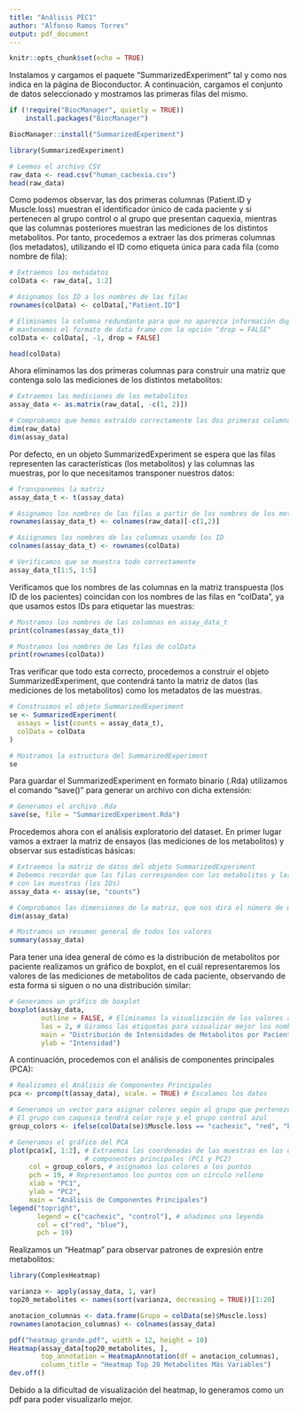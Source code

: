 ---
title: "Análisis PEC1"
author: "Alfonso Ramos Torres"
output: pdf_document
---

```{r setup, include=FALSE}
knitr::opts_chunk$set(echo = TRUE)
```

Instalamos y cargamos el paquete "SummarizedExperiment" tal y como nos indica en la página de Bioconductor. A continuación, cargamos el conjunto de datos seleccionado y mostramos las primeras filas del mismo.
```{r}
if (!require("BiocManager", quietly = TRUE))
    install.packages("BiocManager")

BiocManager::install("SummarizedExperiment")

library(SummarizedExperiment)

# Leemos el archivo CSV
raw_data <- read.csv("human_cachexia.csv")
head(raw_data)
```

Como podemos observar, las dos primeras columnas (Patient.ID y Muscle.loss) muestran el identificador único de cada paciente y si pertenecen al grupo control o al grupo que presentan caquexia, mientras que las columnas posteriores muestran las mediciones de los distintos metabolitos. Por tanto, procedemos a extraer las dos primeras columnas (los metadatos), utilizando el ID como etiqueta única para cada fila (como nombre de fila):

```{r}
# Extraemos los metadatos
colData <- raw_data[, 1:2]

# Asignamos los ID a los nombres de las filas
rownames(colData) <- colData[,"Patient.ID"]

# Eliminamos la columna redundante para que no aparezca información duplicada y
# mantenemos el formato de data frame con la opción "drop = FALSE"
colData <- colData[, -1, drop = FALSE]

head(colData)

```

Ahora eliminamos las dos primeras columnas para construir una matriz que contenga solo las mediciones de los distintos metabolitos:
```{r}
# Extraemos las mediciones de los metabolitos
assay_data <- as.matrix(raw_data[, -c(1, 2)])

# Comprobamos que hemos extraído correctamente las dos primeras columnas
dim(raw_data)
dim(assay_data)
```
Por defecto, en un objeto SummarizedExperiment se espera que las filas representen las características (los metabolitos) y las columnas las muestras, por lo que necesitamos transponer nuestros datos:
```{r}
# Transponemos la matriz
assay_data_t <- t(assay_data)

# Asignamos los nombres de las filas a partir de los nombres de los metabolitos
rownames(assay_data_t) <- colnames(raw_data)[-c(1,2)]

# Asiignamos los nombres de las columnas usando los ID 
colnames(assay_data_t) <- rownames(colData)

# Verificamos que se muestra todo correctamente
assay_data_t[1:5, 1:5]
```

Verificamos que los nombres de las columnas en la matriz transpuesta (los ID de los pacientes) coincidan con los nombres de las filas en "colData", ya que usamos estos IDs para etiquetar las muestras:
```{r}
# Mostramos los nombres de las columnas en assay_data_t
print(colnames(assay_data_t))

# Mostramos los nombres de las filas de colData
print(rownames(colData))
```
Tras verificar que todo esta correcto, procedemos a construir el objeto SummarizedExperiment, que contendrá tanto la matriz de datos (las mediciones de los metabolitos) como los metadatos de las muestras.

```{r}
# Construimos el objeto SummarizedExperiment
se <- SummarizedExperiment(
  assays = list(counts = assay_data_t),
  colData = colData
)

# Mostramos la estructura del SummarizedExperiment
se
```
Para guardar el SummarizedExperiment en formato binario (.Rda) utilizamos el comando "save()" para generar un archivo con dicha extensión:
```{r}
# Generamos el archivo .Rda
save(se, file = "SummarizedExperiment.Rda")
```

Procedemos ahora con el análisis exploratorio del dataset. En primer lugar vamos a extraer la matriz de ensayos (las mediciones de los metabolitos) y observar sus estadísticas básicas:

```{r}
# Extraemos la matriz de datos del objeto SummarizedExperiment
# Debemos recordar que las filas corresponden con los metabolitos y las columnas
# con las muestras (los IDs)
assay_data <- assay(se, "counts")

# Comprobamos las dimensiones de la matriz, que nos dirá el número de metabolitos (filas) y muestras (columnas)
dim(assay_data)

# Mostramos un resumen general de todos los valores
summary(assay_data)

```

Para tener una idea general de cómo es la distribución de metabolitos por paciente realizamos un gráfico de boxplot, en el cuál representaremos los valores de las mediciones de metabolitos de cada paciente, observando de esta forma si siguen o no una distribución similar:

```{r}
# Generamos un gráfico de boxplot
boxplot(assay_data,
        outline = FALSE, # Eliminamos la visualización de los valores atípicos para que se pueda observar correctamente el gráfico
        las = 2, # Giramos las etiquetas para visualizar mejor los nombres
        main = "Distribución de Intensidades de Metabolitos por Paciente", 
        ylab = "Intensidad")
```

A continuación, procedemos con el análisis de componentes principales (PCA):

```{r}
# Realizamos el Análisis de Componentes Principales
pca <- prcomp(t(assay_data), scale. = TRUE) # Escalamos los datos

# Generamos un vector para asignar colores según al grupo que pertenezcan
# El grupo con caquexia tendrá color rojo y el grupo control azul
group_colors <- ifelse(colData(se)$Muscle.loss == "cachexic", "red", "blue")

# Generamos el gráfico del PCA
plot(pca$x[, 1:2], # Extraemos las coordenadas de las muestras en los dos 
                   # componentes principales (PC1 y PC2)
     col = group_colors, # asignamos los colores a los puntos
     pch = 19, # Representamos los puntos con un círculo relleno
     xlab = "PC1",
     ylab = "PC2",
     main = "Análisis de Componentes Principales")
legend("topright",
       legend = c("cachexic", "control"), # añadimos una leyenda
       col = c("red", "blue"),
       pch = 19)

```

Realizamos un "Heatmap" para observar patrones de expresión entre metabolitos:
```{r}


library(ComplexHeatmap)

varianza <- apply(assay_data, 1, var)
top20_metabolites <- names(sort(varianza, decreasing = TRUE))[1:20]

anotacion_columnas <- data.frame(Grupo = colData(se)$Muscle.loss)
rownames(anotacion_columnas) <- colnames(assay_data)

pdf("heatmap_grande.pdf", width = 12, height = 10)
Heatmap(assay_data[top20_metabolites, ],
        top_annotation = HeatmapAnnotation(df = anotacion_columnas),
        column_title = "Heatmap Top 20 Metabolitos Más Variables")
dev.off()

```
Debido a la dificultad de visualización del heatmap, lo generamos como un pdf para poder visualizarlo mejor.
